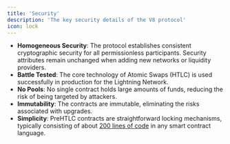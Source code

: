 ```yaml
---
title: 'Security'
description: 'The key security details of the V8 protocol'
icon: lock
---
```


- **Homogeneous Security**: The protocol establishes consistent cryptographic security for all permissionless participants. Security attributes remain unchanged when adding new networks or liquidity providers.
- **Battle Tested**: The core technology of Atomic Swaps (HTLC) is used successfully in production for the Lightning Network.
- **No Pools**: No single contract holds large amounts of funds, reducing the risk of being targeted by attackers.
- **Immutability**: The contracts are immutable, eliminating the risks associated with upgrades.
- **Simplicity**: PreHTLC contracts are straightforward locking mechanisms, typically consisting of about [200 lines of code](https://github.com/layerswap/layerswap-atomic-bridge/blob/main/chains/evm/solidity/contracts/HashedTimeLockEther.sol) in any smart contract language.
